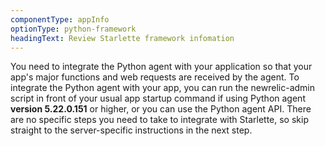 ```yaml
---
componentType: appInfo
optionType: python-framework
headingText: Review Starlette framework infomation
---
```


You need to integrate the Python agent with your application so that your app's major functions and web requests are received by the agent. To integrate the Python agent with your app, you can run the newrelic-admin script in front of your usual app startup command if using Python agent **version 5.22.0.151** or higher, or you can use the Python agent API. There are no specific steps you need to take to integrate with Starlette, so skip straight to the server-specific instructions in the next step.